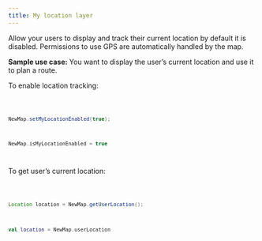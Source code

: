 ```yaml
---
title: My location layer
---
```


Allow your users to display and track their current location by default it is disabled. Permissions
to use GPS are automatically handled by the map.

**Sample use case:** You want to display the user’s current location and use it to plan a route.

To enable location tracking:

<Code>

```java
NewMap.setMyLocationEnabled(true);
```

```kotlin
NewMap.isMyLocationEnabled = true
```

</Code>

To get user’s current location:

<Code>

```java
Location location = NewMap.getUserLocation();
```

```kotlin
val location = NewMap.userLocation
```

</Code>